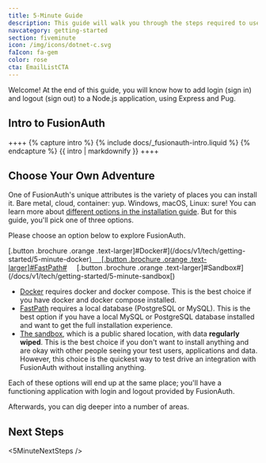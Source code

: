 ```yaml
---
title: 5-Minute Guide
description: This guide will walk you through the steps required to use FusionAuth for login and logout.
navcategory: getting-started
section: fiveminute
icon: /img/icons/dotnet-c.svg
faIcon: fa-gem
color: rose
cta: EmailListCTA
---
```



Welcome! At the end of this guide, you will know how to add login (sign in) and logout (sign out) to a Node.js application, using Express and Pug.

## Intro to FusionAuth 

++++
{% capture intro %}
  {% include docs/_fusionauth-intro.liquid %}
{% endcapture %}
{{ intro | markdownify }}
++++

## Choose Your Own Adventure

One of FusionAuth's unique attributes is the variety of places you can install it. Bare metal, cloud, container: yup. Windows, macOS, Linux: sure! You can learn more about [different options in the installation guide](/docs/v1/tech/installation-guide/). But for this guide, you'll pick one of three options.

Please choose an option below to explore FusionAuth.

[.button .brochure .orange .text-larger]#Docker#](/docs/v1/tech/getting-started/5-minute-docker[) &nbsp;&nbsp;&nbsp; [.button .brochure .orange .text-larger]#FastPath#](/docs/v1/tech/getting-started/5-minute-fastpath[) &nbsp;&nbsp;&nbsp; [.button .brochure .orange .text-larger]#Sandbox#](/docs/v1/tech/getting-started/5-minute-sandbox[)

* [Docker](/docs/quickstarts/5-minute-docker) requires docker and docker compose. This is the best choice if you have docker and docker compose installed.
* [FastPath](/docs/quickstarts/5-minute-fastpath) requires a local database (PostgreSQL or MySQL). This is the best option if you have a local MySQL or PostgreSQL database installed and want to get the full installation experience.
* [The sandbox](/docs/quickstarts/5-minute-sandbox), which is a public shared location, with data **regularly wiped**. This is the best choice if you don't want to install anything and are okay with other people seeing your test users, applications and data. However, this choice is the quickest way to test drive an integration with FusionAuth without installing anything.

Each of these options will end up at the same place; you'll have a functioning application with login and logout provided by FusionAuth.

Afterwards, you can dig deeper into a number of areas.

## Next Steps

<5MinuteNextSteps />
